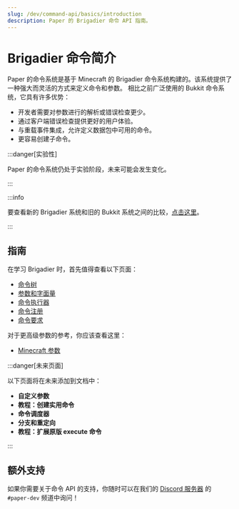 ```yaml
---
slug: /dev/command-api/basics/introduction
description: Paper 的 Brigadier 命令 API 指南。
---
```


# Brigadier 命令简介
Paper 的命令系统是基于 Minecraft 的 Brigadier 命令系统构建的。该系统提供了一种强大而灵活的方式来定义命令和参数。
相比之前广泛使用的 Bukkit 命令系统，它具有许多优势：
- 开发者需要对参数进行的解析或错误检查更少。
- 通过客户端错误检查提供更好的用户体验。
- 与重载事件集成，允许定义数据包中可用的命令。
- 更容易创建子命令。

:::danger[实验性]

Paper 的命令系统仍处于实验阶段，未来可能会发生变化。

:::

:::info

要查看新的 Brigadier 系统和旧的 Bukkit 系统之间的比较，[点击这里](../misc/comparison-bukkit-brigadier)。

:::

## 指南
在学习 Brigadier 时，首先值得查看以下页面：
- [命令树](./command-tree)
- [参数和字面量](./arguments-and-literals)
- [命令执行器](./executors)
- [命令注册](./registration)
- [命令要求](./requirements)

对于更高级参数的参考，你应该查看这里：
- [Minecraft 参数](../arguments/minecraft)

:::danger[未来页面]

以下页面将在未来添加到文档中：

- **自定义参数**
- **教程：创建实用命令**
- **命令调度器**
- **分支和重定向**
- **教程：扩展原版 execute 命令**

:::

## 额外支持
如果你需要关于命令 API 的支持，你随时可以在我们的 [Discord 服务器](https://discord.gg/PaperMC) 的 `#paper-dev` 频道中询问！